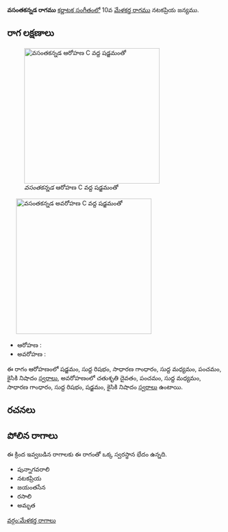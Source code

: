 {{Infobox ragam
	| name          	= వసంతకన్నడ
	| synonym	    	= 
	| mela          	= 
	| chakra        	= 
	| janaka        	= 
	| type          	= షడవ-సంపూర్ణ
	| arohanam      	= {{svaraC|S|R1|G2|M1|P|N2}} 
	| avarohanam    	= {{svaraC|D2|P|M1|G2|R1|S|N2}}
	| jeeva         	=
	| chhaya        	=
	| nyasa         	=
	| vishesha      	= 
	| equivalent  		= 
}}
{{కర్ణాటక సంగీత రాగాలు}}
'''వసంతకన్నడ రాగము''' [[కర్ణాటక సంగీతం]]లో 10వ [[మేళకర్త రాగము]] నటకప్రియ జన్యము. 


==రాగ లక్షణాలు==
[[Image:vasantakannada_ar_kb2wiki.png|thumb|right|316px|''వసంతకన్నడ'' ఆరోహణ C వద్ద షడ్జమంతో]]
	[[Image:vasantakannada_av_kb2wiki.png|thumb|right|316px|''వసంతకన్నడ'' అవరోహణ C వద్ద షడ్జమంతో]]

* ఆరోహణ : {{svaraC|S|R1|G2|M1|P|N2}} 
* అవరోహణ : {{svaraC|D2|P|M1|G2|R1|S|N2}}

ఈ రాగం ఆరోహణంలో షడ్జమం, సుద్ద  రిషభం, సాధారణ  గాంధారం, సుద్ద మధ్యమం, పంచమం, కైసికి నిషాదం [[స్వరాలు]], అవరోహణంలో చతుశృతి దైవతం, పంచమం, సుద్ద మధ్యమం, సాధారణ  గాంధారం, సుద్ద  రిషభం, షడ్జమం, కైసికి నిషాదం [[స్వరాలు]] ఉంటాయి.

==రచనలు==



==పోలిన రాగాలు==
ఈ క్రింద ఇవ్వబడిన రాగాలకు ఈ రాగంతో ఒక్క స్వరస్థాన భేదం ఉన్నది.
* పున్నాగవరాలి
* నటకప్రియ
* జయంతసేన
* రసాలి
* అమృత



[[వర్గం:మేళకర్త రాగాలు]]
